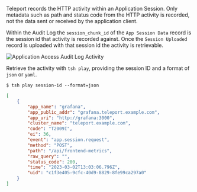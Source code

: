 Teleport records the HTTP activity within an Application Session. Only metadata
such as path and status code from the HTTP activity is recorded, not the data
sent or received by the application client.

Within the Audit Log the `session_chunk_id` of the `App Session Data` record is
the session id that activity is recorded against.  Once the `Session Uploaded`
record is uploaded with that session id the activity is retrievable.

![Application Access Audit Log Activity](../../../img/application-access/guides/application-access-auditlog.png)

Retrieve the activity with `tsh play`, providing the session ID and a format of `json` or `yaml`.

```code
$ tsh play session-id --format=json
```

```json
[
    {
        "app_name": "grafana",
        "app_public_addr": "grafana.teleport.example.com",
        "app_uri": "http://grafana:3000",
        "cluster_name": "teleport.example.com",
        "code": "T2009I",
        "ei": 36,
        "event": "app.session.request",
        "method": "POST",
        "path": "/api/frontend-metrics",
        "raw_query": "",
        "status_code": 200,
        "time": "2023-03-02T13:03:06.796Z",
        "uid": "c1f3e405-9cfc-40d9-8829-8fe99ca297a0"
    }
]
```

